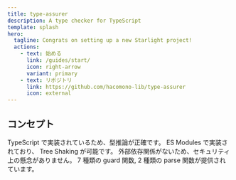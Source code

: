 ```yaml
---
title: type-assurer
description: A type checker for TypeScript
template: splash
hero:
  tagline: Congrats on setting up a new Starlight project!
  actions:
    - text: 始める
      link: /guides/start/
      icon: right-arrow
      variant: primary
    - text: リポジトリ
      link: https://github.com/hacomono-lib/type-assurer
      icon: external
---
```



## コンセプト

<CardGrid>
  <Card title="TypeScript-First" icon="approve-check">
    TypeScript で実装されているため、型推論が正確です。
  </Card>

  <Card title="Tree Shaking" icon="approve-check">
    ES Modules で実装されており、 Tree Shaking が可能です。
  </Card>

  <Card title="No External Dependencies" icon="approve-check">
    外部依存関係がないため、セキュリティ上の懸念がありません。
  </Card>

  <Card title="many types of guard utilities" icon="approve-check">
    7 種類の guard 関数, 2 種類の parse 関数が提供されています。
  </Card>
</CardGrid>
